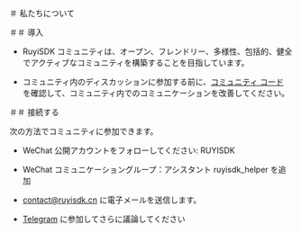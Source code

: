 
＃ 私たちについて

＃＃ 導入

- RuyiSDK コミュニティは、オープン、フレンドリー、多様性、包括的、健全でアクティブなコミュニティを構築することを目指しています。

- コミュニティ内のディスカッションに参加する前に、[コミュニティ コード](/code_of_conduct) を確認して、コミュニティ内でのコミュニケーションを改善してください。

＃＃ 接続する

次の方法でコミュニティに参加できます。

- WeChat 公開アカウントをフォローしてください: RUYISDK
- WeChat コミュニケーショングループ：アシスタント ruyisdk_helper を追加
- [contact@ruyisdk.cn](mailto:contact@ruyisdk.cn) に電子メールを送信します。
- [Telegram](https://t.me/ruyisdk) に参加してさらに議論してください

  <MyApp />
